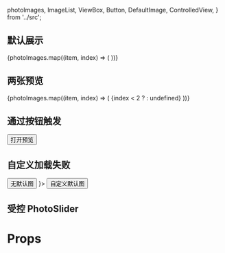   photoImages,
  ImageList,
  ViewBox,
  Button,
  DefaultImage,
  ControlledView,
} from '../src';

<Meta title="React-photo-view" />

## 默认展示

<Preview>
  <Story name="默认展示">
    <PhotoProvider>
      <ImageList>
        {photoImages.map((item, index) => (
          <PhotoConsumer key={index} src={item} intro={item}>
            <ViewBox viewImage={item} />
          </PhotoConsumer>
        ))}
      </ImageList>
    </PhotoProvider>
  </Story>
</Preview>

## 两张预览

<Preview>
  <Story name="两张预览">
    <PhotoProvider>
      <ImageList>
        {photoImages.map((item, index) => (
          <PhotoConsumer key={index} src={item}>
            {index < 2 ? <ViewBox viewImage={item} /> : undefined}
          </PhotoConsumer>
        ))}
      </ImageList>
    </PhotoProvider>
  </Story>
</Preview>

## 通过按钮触发

<Preview>
  <Story name="通过按钮触发">
    <PhotoProvider>
      <ImageList>
        <PhotoConsumer src={photoImages[3]}>
          <Button>打开预览</Button>
        </PhotoConsumer>
      </ImageList>
    </PhotoProvider>
  </Story>
</Preview>

## 自定义加载失败

<Preview>
  <Story name="自定义加载失败">
    <ImageList>
      <PhotoProvider>
        <PhotoConsumer src="">
          <Button>无默认图</Button>
        </PhotoConsumer>
      </PhotoProvider>
      <PhotoProvider brokenElement={<DefaultImage src="default-photo.svg" />}>
        <PhotoConsumer src="">
          <Button>自定义默认图</Button>
        </PhotoConsumer>
      </PhotoProvider>
    </ImageList>
  </Story>
</Preview>

## 受控 PhotoSlider

<Preview>
  <Story name="受控 PhotoSlider">
    <ControlledView />
  </Story>
</Preview>

# Props

<Props of={PhotoSlider} />
